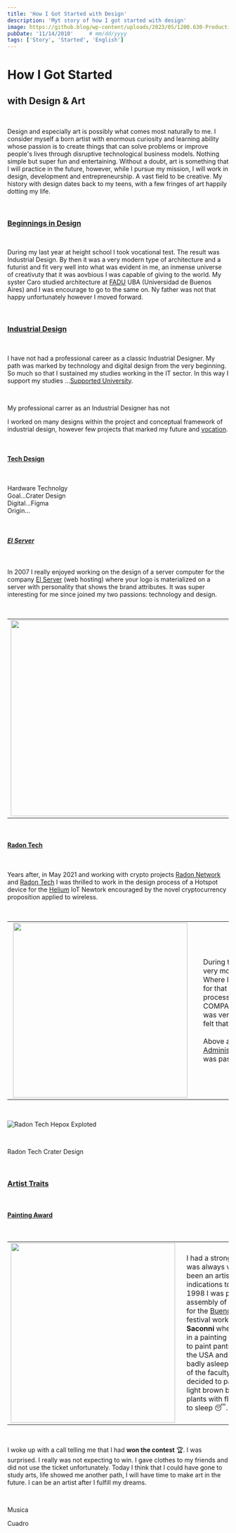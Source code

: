 ```yaml
---
title: 'How I Got Started with Design'
description: 'Myt story of how I got started with design'
image: https://github.blog/wp-content/uploads/2023/05/1200.630-Productivity-wLogo@2x.png?resize=1600%2C850
pubDate: '11/14/2010'     # mm/dd/yyyy
tags: ['Story', 'Started', 'English']
---
```


# How I Got Started
## with Design & Art

<br/>

Design and especially art is possibly what comes most naturally to me. I consider myself a born artist with enormous curiosity and learning ability whose passion is to create things that can solve problems or improve people's lives through disruptive technological business models. Nothing simple but super fun and entertaining. Without a doubt, art is something that I will practice in the future, however, while I pursue my mission, I will work in design, development and entrepreneurship. A vast field to be creative. My history with design dates back to my teens, with a few fringes of art happily dotting my life.

<br/>

### [Beginnings in Design](#beginnings-in-design)

<br/>

During my last year at height school I took vocational test. The result was Industrial Design. By then it was a very modern type of architecture and a futurist and fit very well into what was evident in me, an inmense universe of creativuty that it was aovbious I was capable of giving to the world. My syster Caro studied architecture at <a href="https://www.fadu.uba.ar/" target="_blank">FADU</a> UBA (Universidad de Buenos Aires) and I was encourage to go to the same on. Ny father was not that happy unfortunately however I moved forward.

<br/>

### [Industrial Design](#industrial-design)

<br/>

I have not had a professional career as a classic Industrial Designer. My path was marked by technology and digital design from the very beginning. So much so that I sustained my studies working in the IT sector. In this way I support my studies ...<a href="/started/technology#supported-university" target="_blank">Supported University</a>.

<br/>

My professional carrer as an Industrial Designer has not

I worked on many designs within the project and conceptual framework of industrial design, however few projects that marked my future and <a href="/started/technology#vocation" target="_balnk">vocation</a>.

<br/>

#### [Tech Design](#tech-design)

<br/>

Hardware Technolgy
<br/>
Goal...Crater Design
<br/>
Digital...Figma
<br/>
Origin...

<br/>

##### [El Server](#el-server)

<br/>

In 2007 I really enjoyed working on the design of a server computer for the company <a href="https://elserver.com" target="_balnk">El Server</a> (web hosting) where your logo is materialized on a server with personality that shows the brand attributes. It was super interesting for me since joined my two passions: technology and design.

<br/>

<table>
    <tr>
        <td>
          <img src="/images/started/design/design_server.png" width="600px" height="445px"></img>
        </td>
        <td>
          <p style="width: 300px; padding-left: 20px;">During this design that I finally modeled in 3D with a very modern software for that time, <a href="https://en.wikipedia.org/wiki/Autodesk_Maya" target="_balnk">Alias Maya</a> Where I learned a lot about professional rendering for that time. I really enjoyed the <a href="/images/started/design/design_elserver_reserch.pdf" target="_balnk">Servers Reaserach</a> process <a href="/images/started/design/design_elserver_reserch.pdf" target="_balnk">📁</a>. Analyzing Server brands like Dell, COMPAQ, HP, IBM, SGI Computers, SUN and Blade was very rewarding considering my <a href="/started/technology#vocation" target="_balnk">vocation</a> and I felt that this was my thing.. <br/>
          <br/> Above all since I was working as <a href="/started/technology#network-administrator" target="_balnk">Network Administrator</a> with servers and being a subject that I was passionate about..❤️‍🔥</p>
        </td>
    </tr>
</table>

<br/>

#### [Radon Tech](#radon-tech)

<br/>

Years after, in May 2021 and working  with crypto projects <a href="/previous/radon#radon-network" target="_balnk">Radon Network</a> and <a href="/previous/radon#radon-tech" target="_balnk">Radon Tech</a> I was thrilled to work in the design process of a Hotspot device for the <a href="https://helium.com" target="_balnk">Helium</a> IoT Newtork encouraged by the novel cryptocurrency proposition applied to wireless.

<br/>

<table>
    <tr>
        <td>
          <img style="padding-left: 5px;" src="/images/previous/radon/radon_tech_hepox_indoors.png" width="397px" height="px"></img>
        </td>
        <td>
          <p style="width: 400px; padding-left: 20px;">During this design that I finally modeled in 3D with a very modern software for that time, <a href="https://en.wikipedia.org/wiki/Autodesk_Maya" target="_balnk">Alias Maya</a> Where I learned a lot about professional rendering for that time. I really enjoyed the <a href="/images/started/design/design_elserver_reserch.pdf" target="_balnk">Servers Reaserach</a> process <a href="/images/started/design/design_elserver_reserch.pdf" target="_balnk">📁</a>. Analyzing Server brands like Dell, COMPAQ, HP, IBM, SGI Computers, SUN and Blade was very rewarding considering my <a href="/started/technology#vocation" target="_balnk">vocation</a> and I felt that this was my thing.. <br/>
          <br/> Above all since I was working as <a href="/started/technology#network-administrator" target="_balnk">Network Administrator</a> with servers and being a subject that I was passionate about..❤️‍🔥</p>
        </td>
    </tr>
</table>

<br/>

![Radon Tech Hepox Exploted](/images/previous/radon/radon_tech_hepox_exploted.png)

<br/>

Radon Tech
Crater Design


<br/>

### [Artist Traits](#artist-traits)

<br/>

#### [Painting Award](#painting-award)

<br/>

<table>
    <tr>
        <td>
          <img src="/images/started/design/design_buenos_aires_no_duerme.png" width="374px" height="408px"></img>
        </td>
        <td>
          <p style="width: 300px; padding-left: 10px;"> I had a strong message to be an artisti. I was always very creative, I could have been an artist and I had some indications to do it. I remember that in 1998 I was participating in the assembly of an Industrial Design stand for the <a href="https://www.lanacion.com.ar/sociedad/comenzo-buenos-aires-no-duerme-98-nid104473/" target="">Buenos Aires No Duerme</a> festival working for my friend <b>Micaela Saconni</b> when I decided to participate in a painting contest organized by Levi to paint pants whose prize was a trip to the USA and clothes. I remember I was badly asleep because of the deliveries of the faculty, stressed and tired. I decided to participate and I painted a light brown background and some plants with flowers. I finished and went to sleep 😴.</p>
        </td>
    </tr>
</table>

<br/>

I woke up with a call telling me that I had <b>won the contest</b> 🏆. I was surprised. I really was not expecting to win. I gave clothes to my friends and did not use the ticket unfortunately. Today I think that I could have gone to study arts, life showed me another path, I will have time to make art in the future. I can be an artist after I fulfill my dreams.

<br/>



Musica


Cuadro




